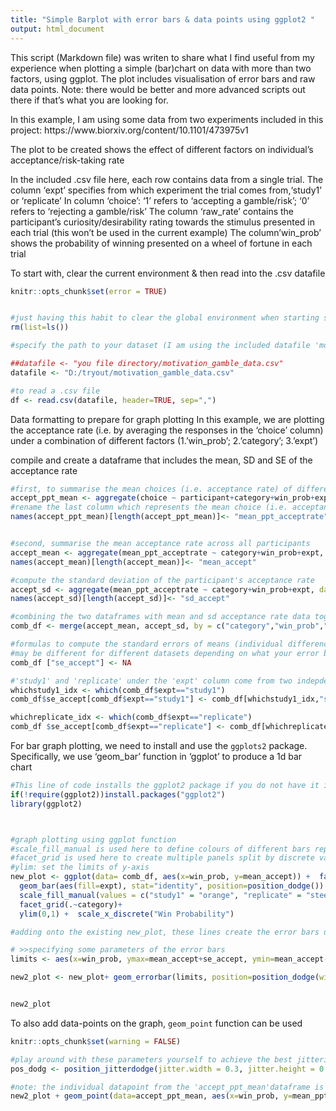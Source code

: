 ---
title: "Simple Barplot with error bars & data points using ggplot2 "
output: html_document
---

This script (Markdown file) was writen to share what I find useful from my experience when plotting a simple (bar)chart on data with more than two factors, using ggplot. The plot includes visualisation of error bars and raw data points. Note: there would be better and more advanced scripts out there if that's what you are looking for.

In this example, I am using some data from two experiments included in this project: https://www.biorxiv.org/content/10.1101/473975v1

The plot to be created shows the effect of different factors on individual's acceptance/risk-taking rate

In the included .csv file here, each row contains data from a single trial. 
The column 'expt' specifies from which experiment the trial comes from,'study1' or 'replicate'
In column 'choice': '1' refers to 'accepting a gamble/risk'; '0' refers to 'rejecting a gamble/risk'
The column 'raw_rate' contains the participant's curiosity/desirability rating towards the stimulus presented in each trial (this won't be used in the current example)
The column'win_prob' shows the probability of winning presented on a wheel of fortune in each trial

To start with, clear the current environment & then read into the .csv datafile
```{r setup, cache=TRUE, include=TRUE}

knitr::opts_chunk$set(error = TRUE)


#just having this habit to clear the global environment when starting some new computation
rm(list=ls())

#specify the path to your dataset (I am using the included datafile 'motivation_gamble_data.csv' as an example here)

##datafile <- "you file directory/motivation_gamble_data.csv"
datafile <- "D:/tryout/motivation_gamble_data.csv"

#to read a .csv file
df <- read.csv(datafile, header=TRUE, sep=",")


```


Data formatting to prepare for graph plotting
In this example, we are plotting the acceptance rate (i.e. by averaging the responses in the 'choice' column) under a combination of different factors (1.'win_prob'; 2.'category'; 3.'expt')

compile and create a dataframe that includes the mean, SD and SE of the acceptance rate
```{r include=TRUE}  

#first, to summarise the mean choices (i.e. acceptance rate) of different conditions (from the combintion of the 3 factors) FOR EACH PARTICIPANT, using the aggregate function and FUN=mean (we will also use these data for plotting individual data-points in ggplot later)
accept_ppt_mean <- aggregate(choice ~ participant+category+win_prob+expt, data=df, FUN=mean)
#rename the last column which represents the mean choice (i.e. acceptance rate)
names(accept_ppt_mean)[length(accept_ppt_mean)]<- "mean_ppt_acceptrate"


#second, summarise the mean acceptance rate across all participants
accept_mean <- aggregate(mean_ppt_acceptrate ~ category+win_prob+expt, data=accept_ppt_mean, FUN=mean)
names(accept_mean)[length(accept_mean)]<- "mean_accept"

#compute the standard deviation of the participant's acceptance rate
accept_sd <- aggregate(mean_ppt_acceptrate ~ category+win_prob+expt, data=accept_ppt_mean, FUN=sd)
names(accept_sd)[length(accept_sd)]<- "sd_accept"

#combining the two dataframes with mean and sd acceptance rate data together
comb_df <- merge(accept_mean, accept_sd, by = c("category","win_prob","expt"))

#formulas to compute the standard errors of means (individual differences) to be used for plotting error bars
#may be different for different datasets depending on what your error bars represent
comb_df ["se_accept"] <- NA

#'study1' and 'replicate' under the 'expt' column come from two indepdent studies with different sample size and their SE should be computed separately
whichstudy1_idx <- which(comb_df$expt=="study1")
comb_df$se_accept[comb_df$expt=="study1"] <- comb_df[whichstudy1_idx,"sd_accept"]/(sqrt(length(unique(accept_ppt_mean$participant[accept_ppt_mean$expt=="study1"]))))

whichreplicate_idx <- which(comb_df$expt=="replicate")
comb_df $se_accept[comb_df$expt=="replicate"] <- comb_df[whichreplicate_idx,"sd_accept"]/(sqrt(length(unique(accept_ppt_mean$participant[accept_ppt_mean$expt=="replicate"]))))


```



For bar graph plotting, we need to install and use the `ggplots2` package. Specifically, we use 'geom_bar' function in 'ggplot' to produce a 1d bar chart
```{r}

#This line of code installs the ggplot2 package if you do not have it installed - if you do, it simply loads the package
if(!require(ggplot2))install.packages("ggplot2")
library(ggplot2)



#graph plotting using ggplot function
#scale_fill_manual is used here to define colours of different bars representing different conditions
#facet_grid is used here to create multiple panels split by discrete variables (i.e. curiosity, food categories)
#ylim: set the limits of y-axis
new_plot <- ggplot(data= comb_df, aes(x=win_prob, y=mean_accept)) +  facet_grid(.~category)+
  geom_bar(aes(fill=expt), stat="identity", position=position_dodge()) +
  scale_fill_manual(values = c("study1" = "orange", "replicate" = "steelblue")) +
  facet_grid(.~category)+
  ylim(0,1) +  scale_x_discrete("Win Probability")

#adding onto the existing new_plot, these lines create the error bars using geom_errorbar function

# >>specifying some parameters of the error bars
limits <- aes(x=win_prob, ymax=mean_accept+se_accept, ymin=mean_accept-se_accept, fill=expt)

new2_plot <- new_plot+ geom_errorbar(limits, position=position_dodge(width=0.9), width=0.2, size=0.75, color='black')


new2_plot

```


To also add data-points on the graph, `geom_point` function can be used
```{r}
knitr::opts_chunk$set(warning = FALSE)

#play around with these parameters yourself to achieve the best jittering of your datapoints, using position_jitterdodge function
pos_dodg <- position_jitterdodge(jitter.width = 0.3, jitter.height = 0.001, dodge.width = 0.85)

#note: the individual datapoint from the 'accept_ppt_mean'dataframe is used here
new2_plot + geom_point(data=accept_ppt_mean, aes(x=win_prob, y=mean_ppt_acceptrate,color=expt), shape=21, position = pos_dodg) +  scale_color_manual(values=c("darkorange","navyblue"))  

```


